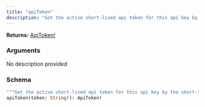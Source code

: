 ```yaml
---
title: "apiToken"
description: "Get the active short-lived api token for this api key by the short-lived token"
---
```


**Returns:** [ApiToken!](/api-reference/types#apitoken)

### Arguments

<ResponseField name="token" type="String!" required>
  No description provided
</ResponseField>

### Schema


```graphql 
"""Get the active short-lived api token for this api key by the short-lived token"""
apiToken(token: String!): ApiToken!
```
